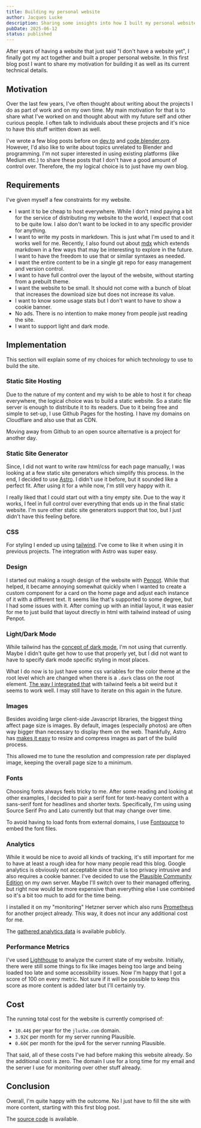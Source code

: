```yaml
---
title: Building my personal website
author: Jacques Lucke
description: Sharing some insights into how I built my personal website.
pubDate: 2025-06-12
status: published
---
```


After years of having a website that just said "I don't have a website yet", I finally got my act together and built a proper personal website. In this first blog post I want to share my motivation for building it as well as its current technical details.

## Motivation

Over the last few years, I've often thought about writing about the projects I do as part of work and on my own time. My main motivation for that is to share what I've worked on and thought about with my future self and other curious people. I often talk to individuals about these projects and it's nice to have this stuff written down as well.

I've wrote a few blog posts before on [dev.to](https://dev.to/jacqueslucke) and [code.blender.org](https://code.blender.org/author/jacqueslucke/). However, I'd also like to write about topics unrelated to Blender and programming. I'm not super interested in using existing platforms (like Medium etc.) to share these posts that I don't have a good amount of control over. Therefore, the my logical choice is to just have my own blog.

## Requirements

I've given myself a few constraints for my website.

- I want it to be cheap to host everywhere. While I don't mind paying a bit for the service of distributing my website to the world, I expect that cost to be quite low. I also don't want to be locked in to any specific provider for anything.
- I want to write my posts in markdown. This is just what I'm used to and it works well for me. Recently, I also found out about [mdx](https://mdxjs.com/) which extends markdown in a few ways that may be interesting to explore in the future. I want to have the freedom to use that or similar syntaxes as needed.
- I want the entire content to be in a single git repo for easy management and version control.
- I want to have full control over the layout of the website, without starting from a prebuilt theme.
- I want the website to be small. It should not come with a bunch of bloat that increases the download size but does not increase its value.
- I want to know some usage stats but I don't want to have to show a cookie banner.
- No ads. There is no intention to make money from people just reading the site.
- I want to support light and dark mode.

## Implementation

This section will explain some of my choices for which technology to use to build the site.

### Static Site Hosting

Due to the nature of my content and my wish to be able to host it for cheap everywhere, the logical choice was to build a static website. So a static file server is enough to distribute it to its readers. Due to it being free and simple to set-up, I use Github Pages for the hosting. I have my domains on Cloudflare and also use that as CDN.

Moving away from Github to an open source alternative is a project for another day.

### Static Site Generator

Since, I did not want to write raw html/css for each page manually, I was looking at a few static site generators which simplify this process. In the end, I decided to use [Astro](https://astro.build/). I didn't use it before, but it sounded like a perfect fit. After using it for a while now, I'm still very happy with it.

I really liked that I could start out with a tiny empty site. Due to the way it works, I feel in full control over everything that ends up in the final static website. I'm sure other static site generators support that too, but I just didn't have this feeling before.

### CSS

For styling I ended up using [tailwind](https://tailwindcss.com/). I've come to like it when using it in previous projects. The integration with Astro was super easy.

### Design

I started out making a rough design of the website with [Penpot](https://penpot.app/). While that helped, it became annoying somewhat quickly when I wanted to create a custom component for a card on the home page and adjust each instance of it with a different text. It seems like that's supported to some degree, but I had some issues with it. After coming up with an initial layout, it was easier for me to just build that layout directly in html with tailwind instead of using Penpot.

### Light/Dark Mode

While tailwind has the [concept of dark mode](https://tailwindcss.com/docs/dark-mode), I'm not using that currently. Maybe I didn't quite get how to use that properly yet, but I did not want to have to specify dark mode specific styling in most places.

What I do now is to just have some css variables for the color theme at the root level which are changed when there is a `.dark` class on the root element. [The way I integrated that](https://github.com/JacquesLucke/jlucke.com/blob/7e1f1f38e8750632cae670935d95394d3df46ac2/src/styles/global.css#L5-L38) with tailwind feels a bit weird but it seems to work well. I may still have to iterate on this again in the future.

### Images

Besides avoiding large client-side Javascript libraries, the biggest thing affect page size is images. By default, images (especially photos) are often way bigger than necessary to display them on the web. Thankfully, Astro has [makes it easy](https://docs.astro.build/en/guides/images/) to resize and compress images as part of the build process.

This allowed me to tune the resolution and compression rate per displayed image, keeping the overall page size to a minimum.

### Fonts

Choosing fonts always feels tricky to me. After some reading and looking at other examples, I decided to pair a serif font for text-heavy content with a sans-serif font for headlines and shorter texts. Specifically, I'm using using Source Serif Pro and Lato currently but that may change over time.

To avoid having to load fonts from external domains, I use [Fontsource](https://fontsource.org/) to embed the font files.

### Analytics

While it would be nice to avoid all kinds of tracking, it's still important for me to have at least a rough idea for how many people read this blog. Google analytics is obviously not acceptable since that is too privacy intrusive and also requires a cookie banner. I've decided to use the [Plausible Community Edition](https://github.com/plausible/community-edition/) on my own server. Maybe I'll switch over to their managed offering, but right now would be more expensive than everything else I use combined so it's a bit too much to add for the time being.

I installed it on my "monitoring" Hetzner server which also runs [Prometheus](https://prometheus.io/) for another project already. This way, it does not incur any additional cost for me.

The [gathered analytics data](https://plausible.jlucke.com/jlucke.com) is available publicly.

### Performance Metrics

I've used [Lighthouse](https://github.com/GoogleChrome/lighthouse) to analyze the current state of my website. Initially, there were still some things to fix like images being too large and being loaded too late and some accessibility issues. Now I'm happy that I got a score of 100 on every metric. Not sure if it will be possible to keep this score as more content is added later but I'll certainly try.

## Cost

The running total cost for the website is currently comprised of:

- `10.44$` per year for the `jlucke.com` domain.
- `3.92€` per month for my server running Plausible.
- `0.60€` per month for the ipv4 for the server running Plausible.

That said, all of these costs I've had before making this website already. So the additional cost is zero. The domain I use for a long time for my email and the server I use for monitoring over other stuff already.

## Conclusion

Overall, I'm quite happy with the outcome. No I just have to fill the site with more content, starting with this first blog post.

The [source code](https://github.com/JacquesLucke/jlucke.com) is available.
